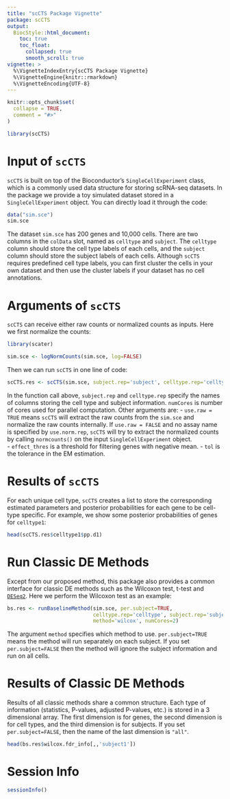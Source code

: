 ```yaml
---
title: "scCTS Package Vignette"
package: scCTS
output:
  BiocStyle::html_document:
    toc: true
    toc_float:
      collapsed: true
      smooth_scroll: true
vignette: >
  %\VignetteIndexEntry{scCTS Package Vignette}
  %\VignetteEngine{knitr::rmarkdown}
  %\VignetteEncoding{UTF-8}
---
```

```r
knitr::opts_chunk$set(
  collapse = TRUE,
  comment = "#>"
)
```

```r
library(scCTS)
```


# Input of `scCTS`
`scCTS` is built on top of the Bioconductor's `SingleCellExperiment` class, which is a commonly used data structure for storing scRNA-seq datasets. In the package we provide a toy simulated dataset stored in a `SingleCellExperiment` object. You can directly load it through the code:

```r
data("sim.sce")
sim.sce
```
The dataset `sim.sce` has 200 genes and 10,000 cells. There are two columns in the 
`colData` slot, named as `celltype` and `subject`. The `celltype` column should store
the cell type labels of each cells, and the `subject` column should store the subject labels of each cells. Although `scCTS` requires predefined cell type labels, you can first cluster the cells in your own dataset and then use the cluster labels if your dataset has no cell annotations.


# Arguments of `scCTS`
`scCTS` can receive either raw counts or normalized counts as inputs. Here we first normalize the counts:
```r
library(scater)

sim.sce <- logNormCounts(sim.sce, log=FALSE)
```

Then we can run `scCTS` in one line of code:
```r
scCTS.res <- scCTS(sim.sce, subject.rep='subject', celltype.rep='celltype', numCores=2)
```
In the function call above, `subject.rep` and `celltype.rep` specify the names of
columns storing the cell type and subject information. `numCores` is number of cores used for parallel computation. Other arguments are:
- `use.raw = TRUE` means `scCTS` will extract the raw counts from the `sim.sce` and normalize the raw counts internally. If `use.raw = FALSE` and no assay name is specified by `use.norm.rep`, `scCTS` will try to extract the normalized counts by calling `normcounts()` on the input `SingleCellExperiment` object.  
- `effect_thres` is a threshold for filtering genes with negative mean. 
- `tol` is the tolerance in the EM estimation.

# Results of `scCTS`
For each unique cell type, `scCTS` creates a list to store the corresponding estimated parameters and posterior probabilities for each gene to be cell-type specific. For example, we show some posterior probabilities of genes for `celltype1`:
```r
head(scCTS.res$celltype1$pp.d1)
```


# Run Classic DE Methods
Except from our proposed method, this package also provides a common interface for classic DE methods such as the Wilcoxon test, t-test and [`DESeq2`](https://bioconductor.org/packages/release/bioc/html/DESeq2.html). Here
we perform the Wilcoxon test as an example:
```r
bs.res <- runBaselineMethod(sim.sce, per.subject=TRUE,
                            celltype.rep='celltype', subject.rep='subject', 
                            method='wilcox', numCores=2)
```
The argument `method` specifies which method to use. `per.subject=TRUE` means the   method will run separately on each subject. If you set `per.subject=FALSE` then the
method will ignore the subject information and run on all cells.


# Results of Classic DE Methods
Results of all classic methods share a common structure. Each type of information
(statistics, P-values, adjusted P-values, etc.) is stored in a 3 dimensional array.
The first dimension is for genes, the second dimension is for cell types, and the 
third dimension is for subjects. If you set `per.subject=FALSE`, then the name of the
last dimension is `"all"`.
```r
head(bs.res$wilcox.fdr_info[,,'subject1'])
```


# Session Info
```r
sessionInfo()
```
